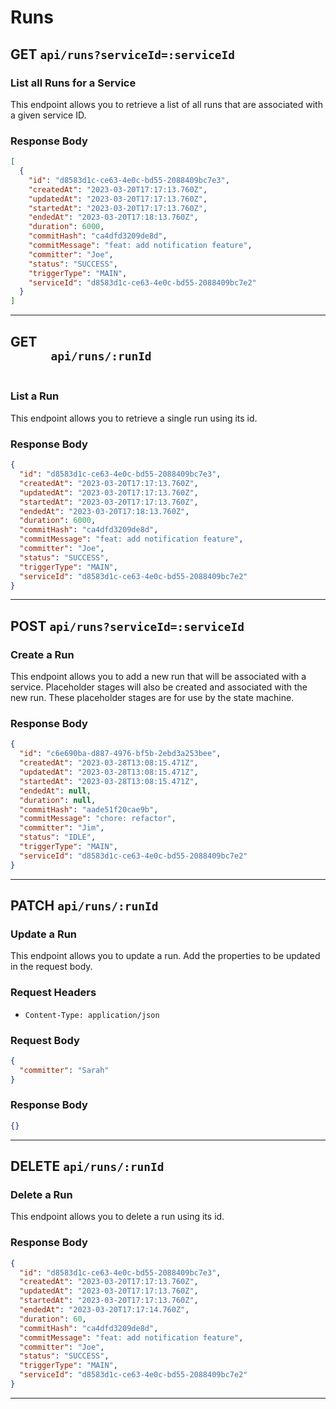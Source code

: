 # Runs

<div>
  <h2 className="mr-3 text-2xl font-bold text-stone-800 dark:text-stone-100">
    GET
    <code className="ml-3 text-xl text-indigo-600 dark: dark:text-indigo-400">api/runs?serviceId=:serviceId</code>
  </h2>
  <h3 className="mb-1 text-lg font-bold text-stone-600 dark:text-stone-200">List all Runs for a Service</h3>
  <p className="mb-3 text-stone-600 dark:text-stone-200">
    This endpoint allows you to retrieve a list of all runs that are associated with a given service ID.
  </p>
</div>

<div>
  <h3 className="mb-1 text-lg font-bold text-stone-600 dark:text-stone-200">Response Body</h3>
</div>

```json
[
  {
    "id": "d8583d1c-ce63-4e0c-bd55-2088409bc7e3",
    "createdAt": "2023-03-20T17:17:13.760Z",
    "updatedAt": "2023-03-20T17:17:13.760Z",
    "startedAt": "2023-03-20T17:17:13.760Z",
    "endedAt": "2023-03-20T17:18:13.760Z",
    "duration": 6000,
    "commitHash": "ca4dfd3209de8d",
    "commitMessage": "feat: add notification feature",
    "committer": "Joe",
    "status": "SUCCESS",
    "triggerType": "MAIN",
    "serviceId": "d8583d1c-ce63-4e0c-bd55-2088409bc7e2"
  }
]
```

---

<div>
  <h2 className="mr-3 mt-10 text-2xl font-bold text-stone-800 dark:text-stone-100">
    GET
    <code className="ml-3 text-xl text-indigo-600 dark: dark:text-indigo-400">
      api/runs/:runId
    </code>
  </h2>
  <h3 className="mb-1 text-lg font-bold text-stone-600 dark:text-stone-200">List a Run</h3>
  <p className="mb-3 text-stone-600 dark:text-stone-200">
    This endpoint allows you to retrieve a single run using its id.
  </p>
  <h3 className="mb-1 text-lg font-bold text-stone-600 dark:text-stone-200">Response Body</h3>
</div>

```json
{
  "id": "d8583d1c-ce63-4e0c-bd55-2088409bc7e3",
  "createdAt": "2023-03-20T17:17:13.760Z",
  "updatedAt": "2023-03-20T17:17:13.760Z",
  "startedAt": "2023-03-20T17:17:13.760Z",
  "endedAt": "2023-03-20T17:18:13.760Z",
  "duration": 6000,
  "commitHash": "ca4dfd3209de8d",
  "commitMessage": "feat: add notification feature",
  "committer": "Joe",
  "status": "SUCCESS",
  "triggerType": "MAIN",
  "serviceId": "d8583d1c-ce63-4e0c-bd55-2088409bc7e2"
}
```

---

<div>
  <h2 className="mr-3 mt-10 text-2xl font-bold text-stone-800 dark:text-stone-100">
    POST
    <code className="ml-3 text-xl text-indigo-600 dark: dark:text-indigo-400">api/runs?serviceId=:serviceId</code>
  </h2>
  <h3 className="mb-1 text-lg font-bold text-stone-600 dark:text-stone-200">Create a Run</h3>
  <p className="mb-3 text-stone-600 dark:text-stone-200">
    This endpoint allows you to add a new run that will be associated with a service. Placeholder stages will also be created and associated with the new run. These placeholder stages are for use by the state machine.
  </p>
</div>

<div>
  <h3 className="mb-1 text-lg font-bold text-stone-600 dark:text-stone-200">Response Body</h3>
</div>

```json
{
  "id": "c6e690ba-d887-4976-bf5b-2ebd3a253bee",
  "createdAt": "2023-03-28T13:08:15.471Z",
  "updatedAt": "2023-03-28T13:08:15.471Z",
  "startedAt": "2023-03-28T13:08:15.471Z",
  "endedAt": null,
  "duration": null,
  "commitHash": "aade51f20cae9b",
  "commitMessage": "chore: refactor",
  "committer": "Jim",
  "status": "IDLE",
  "triggerType": "MAIN",
  "serviceId": "d8583d1c-ce63-4e0c-bd55-2088409bc7e2"
}
```

---

<div>
  <h2 className="mr-3 mt-10 text-2xl font-bold text-stone-800 dark:text-stone-100">
    PATCH
    <code className="ml-3 text-xl text-indigo-600 dark: dark:text-indigo-400">api/runs/:runId</code>
  </h2>
  <h3 className="mb-1 text-lg font-bold text-stone-600 dark:text-stone-200">Update a Run</h3>
  <p className="mb-3 text-stone-600 dark:text-stone-200">
    This endpoint allows you to update a run. Add the properties to be updated in the request body.
  </p>
  <h3 className="mb-1 text-lg font-bold text-stone-600 dark:text-stone-200">Request Headers</h3>
  <ul>
    <li>
      <code className="text-indigo-600 dark: dark:text-indigo-400">Content-Type: application/json</code>
    </li>
  </ul>
</div>

<div>
  <h3 className="mb-1 text-lg font-bold text-stone-600 dark:text-stone-200">Request Body</h3>
</div>

```json
{
  "committer": "Sarah"
}
```

<div>
  <h3 className="mb-1 text-lg font-bold text-stone-600 dark:text-stone-200">Response Body</h3>
</div>

```json
{}
```

---

<div>
  <h2 className="mr-3 mt-10 text-2xl font-bold text-stone-800 dark:text-stone-100">
    DELETE
    <code className="ml-3 text-xl text-indigo-600 dark: dark:text-indigo-400">api/runs/:runId</code>
  </h2>
  <h3 className="mb-1 text-lg font-bold text-stone-600 dark:text-stone-200">Delete a Run</h3>
  <p className="mb-3 text-stone-600 dark:text-stone-200">
    This endpoint allows you to delete a run using its id.
  </p>
</div>

<div>
  <h3 className="mb-1 text-lg font-bold text-stone-600 dark:text-stone-200">Response Body</h3>
</div>

```json
{
  "id": "d8583d1c-ce63-4e0c-bd55-2088409bc7e3",
  "createdAt": "2023-03-20T17:17:13.760Z",
  "updatedAt": "2023-03-20T17:17:13.760Z",
  "startedAt": "2023-03-20T17:17:13.760Z",
  "endedAt": "2023-03-20T17:17:14.760Z",
  "duration": 60,
  "commitHash": "ca4dfd3209de8d",
  "commitMessage": "feat: add notification feature",
  "committer": "Joe",
  "status": "SUCCESS",
  "triggerType": "MAIN",
  "serviceId": "d8583d1c-ce63-4e0c-bd55-2088409bc7e2"
}
```

---
